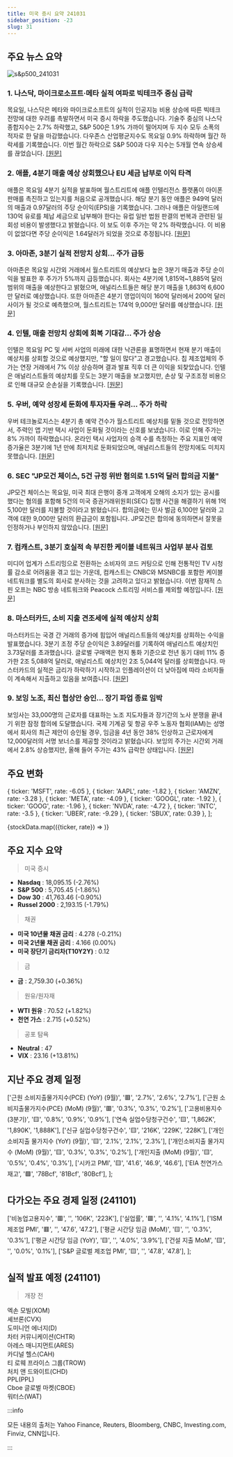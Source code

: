 ```yaml
---
title: 미국 증시 요약 241031
sidebar_position: -23
slug: 31
---
```


## 주요 뉴스 요약

![s&p500_241031](/map/241031.png)

### 1. **나스닥, 마이크로소프트·메타 실적 여파로 빅테크주 중심 급락**

목요일, 나스닥은 메타와 마이크로소프트의 실적이 인공지능 비용 상승에 따른 빅테크 전망에 대한 우려를 촉발하면서 미국 증시 하락을 주도했습니다. 기술주 중심의 나스닥 종합지수는 2.7% 하락했고, S&P 500은 1.9% 가까이 떨어지며 두 지수 모두 소폭의 적자로 한 달을 마감했습니다. 다우존스 산업평균지수도 목요일 0.9% 하락하며 월간 하락세를 기록했습니다. 이번 월간 하락으로 S&P 500과 다우 지수는 5개월 연속 상승세를 끊었습니다. [[원문]](https://finance.yahoo.com/news/live/stock-market-today-nasdaq-leads-sell-off-after-microsoft-meta-earnings-prompt-big-tech-slide-200042763.html)

### 2. **애플, 4분기 매출 예상 상회했으나 EU 세금 납부로 이익 타격**

애플은 목요일 4분기 실적을 발표하며 월스트리트에 애플 인텔리전스 플랫폼이 아이폰 판매를 촉진하고 있는지를 처음으로 공개했습니다. 해당 분기 동안 애플은 949억 달러의 매출과 0.97달러의 주당 순이익(EPS)을 기록했습니다. 그러나 애플은 아일랜드에 130억 유로를 체납 세금으로 납부해야 한다는 유럽 일반 법원 판결의 번복과 관련된 일회성 비용이 발생했다고 밝혔습니다. 이 보도 이후 주가는 약 2% 하락했습니다. 이 비용이 없었다면 주당 순이익은 1.64달러가 되었을 것으로 추정됩니다. [[원문]](https://finance.yahoo.com/news/apple-reports-better-than-anticipated-q4-revenue-earnings-hurt-by-eu-tax-payment-203155159.html)

### 3. **아마존, 3분기 실적 전망치 상회... 주가 급등**

아마존은 목요일 시간외 거래에서 월스트리트의 예상보다 높은 3분기 매출과 주당 순이익을 발표한 후 주가가 5%까지 급등했습니다. 회사는 4분기에 1,815억~1,885억 달러 범위의 매출을 예상한다고 밝혔으며, 애널리스트들은 해당 분기 매출을 1,863억 6,600만 달러로 예상했습니다. 또한 아마존은 4분기 영업이익이 160억 달러에서 200억 달러 사이가 될 것으로 예측했으며, 월스트리트는 174억 9,000만 달러를 예상했습니다. [[원문]](https://finance.yahoo.com/news/amazon-stock-pops-after-q3-earnings-beat-150027690.html)

### 4. **인텔, 매출 전망치 상회에 회복 기대감... 주가 상승**

인텔은 목요일 PC 및 서버 사업의 미래에 대한 낙관론을 표명하면서 현재 분기 매출이 예상치를 상회할 것으로 예상했지만, "할 일이 많다"고 경고했습니다. 칩 제조업체의 주가는 연장 거래에서 7% 이상 상승하며 결과 발표 직후 더 큰 이익을 되찾았습니다. 인텔은 애널리스트들의 예상치를 웃도는 3분기 매출을 보고했지만, 손상 및 구조조정 비용으로 인해 대규모 순손실을 기록했습니다. [[원문]](https://www.reuters.com/technology/intel-reports-third-quarter-loss-forecasts-q4-revenue-above-estimates-2024-10-31/)

### 5. **우버, 예약 성장세 둔화에 투자자들 우려... 주가 하락**

우버 테크놀로지스는 4분기 총 예약 건수가 월스트리트 예상치를 밑돌 것으로 전망하면서, 주력인 앱 기반 택시 사업이 둔화될 것이라는 신호를 보냈습니다. 이로 인해 주가는 8% 가까이 하락했습니다. 온라인 택시 사업자의 승객 수를 측정하는 주요 지표인 예약 증가율은 3분기에 1년 만에 최저치로 둔화되었으며, 애널리스트들의 전망치에도 미치지 못했습니다. [[원문]](https://finance.yahoo.com/news/uber-beats-third-quarter-profit-105955943.html)

### 6. **SEC "JP모건 체이스, 5건 규정 위반 혐의로 1.51억 달러 합의금 지불"**

JP모건 체이스는 목요일, 미국 최대 은행이 중개 고객에게 오해의 소지가 있는 공시를 했다는 혐의를 포함해 5건의 미국 증권거래위원회(SEC) 집행 사건을 해결하기 위해 1억 5,100만 달러를 지불할 것이라고 밝혔습니다. 합의금에는 민사 벌금 6,100만 달러와 고객에 대한 9,000만 달러의 환급금이 포함됩니다. JP모건은 합의에 동의하면서 잘못을 인정하거나 부인하지 않았습니다. [[원문]](https://finance.yahoo.com/news/jpmorgan-chase-reaches-100-million-205423592.html)

### 7. **컴캐스트, 3분기 호실적 속 부진한 케이블 네트워크 사업부 분사 검토**

미디어 업계가 스트리밍으로 전환하는 소비자의 코드 커팅으로 인해 전통적인 TV 시청률 감소로 어려움을 겪고 있는 가운데, 컴캐스트는 CNBC와 MSNBC를 포함한 케이블 네트워크를 별도의 회사로 분사하는 것을 고려하고 있다고 밝혔습니다. 이번 잠재적 스핀 오프는 NBC 방송 네트워크와 Peacock 스트리밍 서비스를 제외할 예정입니다. [[원문]](https://www.reuters.com/business/media-telecom/comcast-tops-revenue-expectations-olympics-ad-boost-blockbuster-releases-2024-10-31/)

### 8. **마스터카드, 소비 지출 견조세에 실적 예상치 상회**

마스터카드는 국경 간 거래의 증가에 힘입어 애널리스트들의 예상치를 상회하는 수익을 발표했습니다. 3분기 조정 주당 순이익은 3.89달러를 기록하여 애널리스트 예상치인 3.73달러를 초과했습니다. 글로벌 구매액은 현지 통화 기준으로 전년 동기 대비 11% 증가한 2조 5,088억 달러로, 애널리스트 예상치인 2조 5,044억 달러를 상회했습니다. 마스터카드의 실적은 금리가 하락하기 시작하고 인플레이션이 더 낮아짐에 따라 소비자들이 계속해서 지출하고 있음을 보여줍니다. [[원문]](https://finance.yahoo.com/news/mastercard-earnings-top-estimates-consumers-122251423.html)

### 9. **보잉 노조, 최신 협상안 승인... 장기 파업 종료 임박**

보잉사는 33,000명의 근로자를 대표하는 노조 지도자들과 장기간의 노사 분쟁을 끝내기 위한 잠정 합의에 도달했습니다. 국제 기계공 및 항공 우주 노동자 협회(IAM)는 성명에서 회사의 최근 제안이 승인될 경우, 임금을 4년 동안 38% 인상하고 근로자에게 12,000달러의 서명 보너스를 제공할 것이라고 밝혔습니다. 보잉의 주가는 시간외 거래에서 2.8% 상승했지만, 올해 들어 주가는 43% 급락한 상태입니다. [[원문]](https://finance.yahoo.com/news/boeing-union-endorses-latest-offer-231738543.html)

## 주요 변화

  { ticker: 'MSFT', rate: -6.05 },
  { ticker: 'AAPL', rate: -1.82 },
  { ticker: 'AMZN', rate: -3.28 },
  { ticker: 'META', rate: -4.09 },
  { ticker: 'GOOGL', rate: -1.92 },
  { ticker: 'GOOG', rate: -1.96 },
  { ticker: 'NVDA', rate: -4.72 },
  { ticker: 'INTC', rate: -3.5 },
  { ticker: 'UBER', rate: -9.29 },
  { ticker: 'SBUX', rate: 0.39 },
];

{stockData.map(({ticker, rate}) => <StockCardMini key={ticker} ticker={ticker} rate={rate}></StockCardMini>)}

## 주요 지수 요약

> 미국 증시

- **Nasdaq** : 18,095.15 (-2.76%)
- **S&P 500** : 5,705.45 (-1.86%)
- **Dow 30** : 41,763.46 (-0.90%)
- **Russel 2000** : 2,193.15 (-1.79%)

> 채권

- **미국 10년물 채권 금리** : 4.278 (-0.21%)
- **미국 2년물 채권 금리** : 4.166 (0.00%)
- **미국 장단기 금리차(T10Y2Y)** : 0.12

> 금

- **금** : 2,759.30 (+0.36%)

> 원유/원자재

- **WTI 원유** : 70.52 (+1.82%)
- **천연 가스** : 2.715 (+0.52%)

> 공포 탐욕

- **Neutral** : 47
- **VIX** : 23.16 (+13.81%)

## 지난 주요 경제 일정

  ['근원 소비지출물가지수(PCE) (YoY) (9월)', '🟥', '2.7%', '2.6%', '2.7%'],
  ['근원 소비지출물가지수(PCE) (MoM) (9월)', '🟥', '0.3%', '0.3%', '0.2%'],
  ['고용비용지수 (3분기)', '🟨', '0.8%', '0.9%', '0.9%'],
  ['연속 실업수당청구건수', '🟨', '1,862K', '1,890K', '1,888K'],
  ['신규 실업수당청구건수', '🟨', '216K', '229K', '228K'],
  ['개인소비지출 물가지수 (YoY) (9월)', '🟨', '2.1%', '2.1%', '2.3%'],
  ['개인소비지출 물가지수 (MoM) (9월)', '🟨', '0.3%', '0.3%', '0.2%'],
  ['개인지출 (MoM) (9월)', '🟨', '0.5%', '0.4%', '0.3%'],
  ['시카고 PMI', '🟨', '41.6', '46.9', '46.6'],
  ['EIA 천연가스재고', '🟩', '78Bcf', '81Bcf', '80Bcf'],
];

<EconomicCalendar data={eventsData} />

## 다가오는 주요 경제 일정 (241101)

  ['비농업고용지수', '🟥', '', '106K', '223K'],
  ['실업률', '🟥', '', '4.1%', '4.1%'],
  ['ISM 제조업 PMI', '🟥', '', '47.6', '47.2'],
  ['평균 시간당 임금 (MoM)', '🟨', '', '0.3%', '0.3%'],
  ['평균 시간당 임금 (YoY)', '🟨', '', '4.0%', '3.9%'],
  ['건설 지출 MoM', '🟨', '', '0.0%', '0.1%'],
  ['S&P 글로벌 제조업 PMI', '🟨', '', '47.8', '47.8'],
];

<EconomicCalendar data={nextEventsData} />

## 실적 발표 예정 (241101)

> 개장 전

엑손 모빌(XOM)  
셰브론(CVX)  
도미니언 에너지(D)  
차터 커뮤니케이션(CHTR)  
아레스 매니지먼트(ARES)  
카디널 헬스(CAH)  
티 로웨 프라이스 그룹(TROW)  
처치 앤 드와이트(CHD)  
PPL(PPL)  
Cboe 글로벌 마켓(CBOE)  
워터스(WAT)

:::info

모든 내용의 출처는 Yahoo Finance, Reuters, Bloomberg, CNBC, Investing.com, Finviz, CNN입니다.

:::
